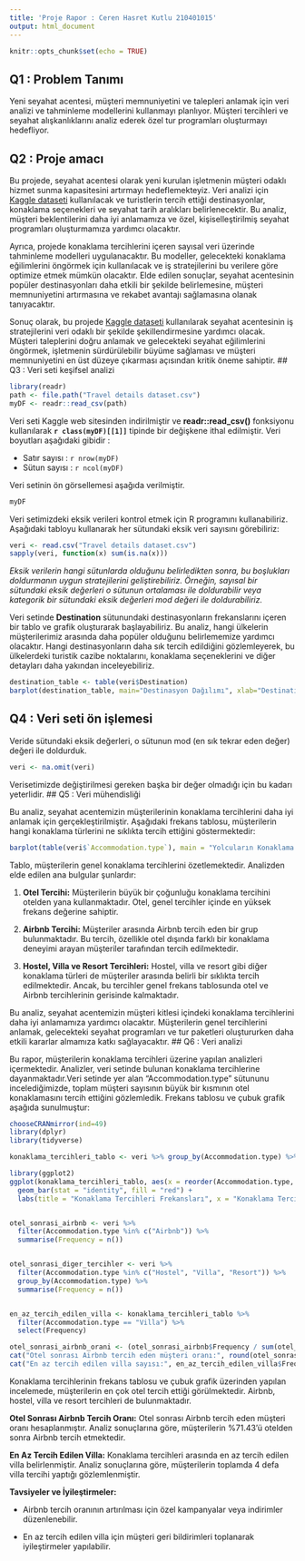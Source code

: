 ```yaml
---
title: 'Proje Rapor : Ceren Hasret Kutlu 210401015'
output: html_document
---
```


```r
knitr::opts_chunk$set(echo = TRUE)
```

## Q1 : Problem Tanımı

Yeni seyahat acentesi, müşteri memnuniyetini ve talepleri anlamak için veri analizi ve tahminleme modellerini kullanmayı planlıyor. Müşteri tercihleri ve seyahat alışkanlıklarını analiz ederek özel tur programları oluşturmayı hedefliyor.


## Q2 : Proje amacı

Bu projede, seyahat acentesi olarak yeni kurulan işletmenin müşteri odaklı hizmet sunma kapasitesini artırmayı hedeflemekteyiz. Veri analizi için [Kaggle dataseti](https://www.kaggle.com/datasets/rkiattisak/traveler-trip-data/data) kullanılacak ve turistlerin tercih ettiği destinasyonlar, konaklama seçenekleri ve seyahat tarih aralıkları belirlenecektir. Bu analiz, müşteri beklentilerini daha iyi anlamamıza ve özel, kişiselleştirilmiş seyahat programları oluşturmamıza yardımcı olacaktır.

Ayrıca, projede konaklama tercihlerini içeren sayısal veri üzerinde tahminleme modelleri uygulanacaktır. Bu modeller, gelecekteki konaklama eğilimlerini öngörmek için kullanılacak ve iş stratejilerini bu verilere göre optimize etmek mümkün olacaktır. Elde edilen sonuçlar, seyahat acentesinin popüler destinasyonları daha etkili bir şekilde belirlemesine, müşteri memnuniyetini artırmasına ve rekabet avantajı sağlamasına olanak tanıyacaktır.

Sonuç olarak, bu projede [Kaggle dataseti](https://www.kaggle.com/datasets/rkiattisak/traveler-trip-data/data) kullanılarak seyahat acentesinin iş stratejilerini veri odaklı bir şekilde şekillendirmesine yardımcı olacak. Müşteri taleplerini doğru anlamak ve gelecekteki seyahat eğilimlerini öngörmek, işletmenin sürdürülebilir büyüme sağlaması ve müşteri memnuniyetini en üst düzeye çıkarması açısından kritik öneme sahiptir.
## Q3 : Veri seti keşifsel analizi

```r
library(readr)
path <- file.path("Travel details dataset.csv")
myDF <- readr::read_csv(path)
```

Veri seti Kaggle web sitesinden indirilmiştir ve **readr::read_csv()** fonksiyonu kullanılarak **`r class(myDF)[[1]]`** tipinde bir değişkene ithal edilmiştir. Veri boyutları aşağıdaki gibidir :

-   Satır sayısı : `r nrow(myDF)`
-   Sütun sayısı : `r ncol(myDF)`

Veri setinin ön görsellemesi aşağıda verilmiştir.

```r
myDF
```

Veri setimizdeki eksik verileri kontrol etmek için R programını kullanabiliriz. Aşağıdaki tabloyu kullanarak her sütundaki eksik veri sayısını görebiliriz:

```r
veri <- read.csv("Travel details dataset.csv")
sapply(veri, function(x) sum(is.na(x)))

```

*Eksik verilerin hangi sütunlarda olduğunu belirledikten sonra, bu boşlukları doldurmanın uygun stratejilerini geliştirebiliriz. Örneğin, sayısal bir sütundaki eksik değerleri o sütunun ortalaması ile doldurabilir veya kategorik bir sütundaki eksik değerleri mod değeri ile doldurabiliriz.*

Veri setinde **Destination** sütunundaki destinasyonların frekanslarını içeren bir tablo ve grafik oluşturarak başlayabiliriz. Bu analiz, hangi ülkelerin müşterilerimiz arasında daha popüler olduğunu belirlememize yardımcı olacaktır. Hangi destinasyonların daha sık tercih edildiğini gözlemleyerek, bu ülkelerdeki turistik cazibe noktalarını, konaklama seçeneklerini ve diğer detayları daha yakından inceleyebiliriz.

```r
destination_table <- table(veri$Destination)
barplot(destination_table, main="Destinasyon Dağılımı", xlab="Destination", ylab="Frekans")
```
## Q4 : Veri seti ön işlemesi

Veride sütundaki eksik değerleri, o sütunun mod (en sık tekrar eden değer) değeri ile doldurduk.

```r
veri <- na.omit(veri)
```

Verisetimizde değiştirilmesi gereken başka bir değer olmadığı için bu kadarı yeterlidir.
## Q5 : Veri mühendisliği

Bu analiz, seyahat acentemizin müşterilerinin konaklama tercihlerini daha iyi anlamak için gerçekleştirilmiştir. Aşağıdaki frekans tablosu, müşterilerin hangi konaklama türlerini ne sıklıkta tercih ettiğini göstermektedir:

```r
barplot(table(veri$`Accommodation.type`), main = "Yolcuların Konaklama Tercihleri", xlab = "Konaklama Türleri", ylab = "Frekans", col = "skyblue", border = "black")

```

Tablo, müşterilerin genel konaklama tercihlerini özetlemektedir. Analizden elde edilen ana bulgular şunlardır:

1.  **Otel Tercihi:** Müşterilerin büyük bir çoğunluğu konaklama tercihini otelden yana kullanmaktadır. Otel, genel tercihler içinde en yüksek frekans değerine sahiptir.

2.  **Airbnb Tercihi:** Müşteriler arasında Airbnb tercih eden bir grup bulunmaktadır. Bu tercih, özellikle otel dışında farklı bir konaklama deneyimi arayan müşteriler tarafından tercih edilmektedir.

3.   **Hostel, Villa ve Resort Tercihleri:** Hostel, villa ve resort gibi diğer konaklama türleri de müşteriler arasında belirli bir sıklıkta tercih edilmektedir. Ancak, bu tercihler genel frekans tablosunda otel ve Airbnb tercihlerinin gerisinde kalmaktadır.

Bu analiz, seyahat acentemizin müşteri kitlesi içindeki konaklama tercihlerini daha iyi anlamamıza yardımcı olacaktır. Müşterilerin genel tercihlerini anlamak, gelecekteki seyahat programları ve tur paketleri oluştururken daha etkili kararlar almamıza katkı sağlayacaktır.
## Q6 : Veri analizi

Bu rapor, müşterilerin konaklama tercihleri üzerine yapılan analizleri içermektedir. Analizler, veri setinde bulunan konaklama tercihlerine dayanmaktadır.Veri setinde yer alan "Accommodation.type" sütununu incelediğimizde, toplam müşteri sayısının büyük bir kısmının otel konaklamasını tercih ettiğini gözlemledik. Frekans tablosu ve çubuk grafik aşağıda sunulmuştur:

```r
chooseCRANmirror(ind=49)
library(dplyr)
library(tidyverse)

konaklama_tercihleri_tablo <- veri %>% group_by(Accommodation.type) %>% summarise(Frequency = n())

library(ggplot2)
ggplot(konaklama_tercihleri_tablo, aes(x = reorder(Accommodation.type, -Frequency), y = Frequency)) +
  geom_bar(stat = "identity", fill = "red") +
  labs(title = "Konaklama Tercihleri Frekansları", x = "Konaklama Tercihi", y = "Frekans")


otel_sonrasi_airbnb <- veri %>%
  filter(Accommodation.type %in% c("Airbnb")) %>%
  summarise(Frequency = n())


otel_sonrasi_diger_tercihler <- veri %>%
  filter(Accommodation.type %in% c("Hostel", "Villa", "Resort")) %>%
  group_by(Accommodation.type) %>%
  summarise(Frequency = n())


en_az_tercih_edilen_villa <- konaklama_tercihleri_tablo %>%
  filter(Accommodation.type == "Villa") %>%
  select(Frequency)

otel_sonrasi_airbnb_orani <- (otel_sonrasi_airbnb$Frequency / sum(otel_sonrasi_diger_tercihler$Frequency)) * 100
cat("Otel sonrası Airbnb tercih eden müşteri oranı:", round(otel_sonrasi_airbnb_orani, 2), "%\n")
cat("En az tercih edilen villa sayısı:", en_az_tercih_edilen_villa$Frequency)
```

Konaklama tercihlerinin frekans tablosu ve çubuk grafik üzerinden yapılan incelemede, müşterilerin en çok otel tercih ettiği görülmektedir. Airbnb, hostel, villa ve resort tercihleri de bulunmaktadır.

**Otel Sonrası Airbnb Tercih Oranı:** Otel sonrası Airbnb tercih eden müşteri oranı hesaplanmıştır. Analiz sonuçlarına göre, müşterilerin %71.43'ü otelden sonra Airbnb tercih etmektedir.

**En Az Tercih Edilen Villa:** Konaklama tercihleri arasında en az tercih edilen villa belirlenmiştir. Analiz sonuçlarına göre, müşterilerin toplamda 4 defa villa tercihi yaptığı gözlemlenmiştir.

**Tavsiyeler ve İyileştirmeler:**

-   Airbnb tercih oranının artırılması için özel kampanyalar veya indirimler düzenlenebilir.

-   En az tercih edilen villa için müşteri geri bildirimleri toplanarak iyileştirmeler yapılabilir.